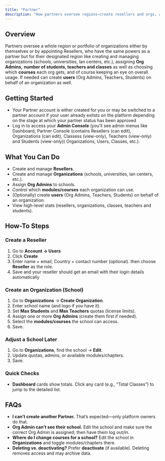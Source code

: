 ```yaml
---
title: "Partner"
description: "How partners oversee regions—create resellers and orgs, assign org admins, enable courses, and monitor usage."
---
```


## Overview

Partners oversee a whole region or portfolio of organizations either by themselves or by appointing Resellers, who have the same powers as a partner but for their designated region like creating and managing organizations (schools, universities, lan centers, etc.), assigning **Org Admins,** **number of students, teachers and classes** as well as choosing which **courses** each org gets, and of course keeping an eye on overall usage. If needed can create **users** (Org Admins, Teachers, Students) on behalf of an organization as well.

## Getting Started

- Your Partner account is either created for you or may be switched to a partner account if your user already exitsts on the platform depending on the stage at which your partner status has been approved
- Log in to access your **Admin Console** (you’ll see admin menus like Dashboard, Partner Console (contains Resellers (can edit), Organizations (can edit), Classess (view-only), Teachers (view-only) and Students (view-only)) Organizations, Users, Classes, etc.).

## What You Can Do

- Create and manage **Resellers**.
- Create and manage **Organizations** (schools, universities, lan centers, etc.).
- Assign **Org Admins** to schools.
- Control which **modules/courses** each organization can use.
- (Optionally) create **users** (Org Admins, Teachers, Students) on behalf of an organization.
- View high-level stats (resellers, organizations, classes, teachers and students).

## How-To Steps

### **Create a Reseller**

1. Go to **Account → Users**
2. Click **Create**
3. Enter name \+ email, Country \+ contact number (optional). then choose **Reseller** as the role.
4. Save and your reseller should get an email with their login details automatically

### **Create an Organization (School)**

1. Go to **Organizations** → **Create Organization**.
2. Enter school name (and logo if you have it).
3. Set **Max Students** and **Max Teachers** quotas (license limits).
4. Assign one or more **Org Admins** (create them first if needed).
5. Select the **modules/courses** the school can access.
6. Save.

### **Adjust a School Later**

1. Go to **Organizations**, find the school → **Edit**.
2. Update quotas, admins, or available modules/chapters.
3. Save.

### **Quick Checks**

- **Dashboard** cards show totals. Click any card (e.g., “Total Classes”) to jump to the detailed list.

## FAQs

- **I can’t create another Partner.** That’s expected—only platform owners do that.
- **Org Admin can’t see their school.** Edit the school and make sure the correct Org Admin is assigned; then have them log out/in.
- **Where do I change courses for a school?** Edit the school in **Organizations** and toggle modules/chapters there.
- **Deleting vs. deactivating?** Prefer **deactivate** (if available). Deleting removes access and may archive data.
